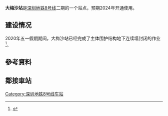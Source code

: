 {{深圳未来建设}}
{{Infobox station
| name = 大梅沙
| eng_name = Dameisha
|livery = #0083be
|namecolour = white
| linecolour = {{深圳地铁色彩|8}}
| image = 
| caption = 
| borough = {{CHN}}[[廣東省|廣東省]][[深圳市|深圳市]][[盐田区|盐田区]]
| address = 
| coordinates = 
| line = {{深圳地鐵|8|cl}}
| platform = 
| structure = [[地下車站|地下車站]]
| opening = 2024年
| platformtype = [[島式月台|島式月台]]|
| station_hours = 
| hours = 
| exits = 
| services = {{Adjacent stations|system=Shenzhen Metro
|line1=8|left1=盐田食街|note-left1=2号线|to-left1=赤湾|type1=建设中|right1=小梅沙|note-right1=興建中|to-right1=溪涌}}
| colour = 
}}
'''大梅沙站'''是[[深圳地铁8号线|深圳地铁8号线]]二期的一个站点，预期2024年开通使用。
==建设情况==
2020年五一假期期间，大梅沙站已经完成了主体围护结构地下连续墙封闭的作业<ref>{{cite web |title=地铁8号线一期年内开通运营--政务动态 |url=http://www.sz.gov.cn/cn/xxgk/zfxxgj/zwdt/content/post_7272637.html |website=www.sz.gov.cn |accessdate=2020-12-13}}</ref>。
== 參考資料 ==
{{Reflist}}
== 鄰接車站 ==
{{深圳地铁8号线车站}}
{{深圳地铁车站列表||SZM_future}}
[[Category:深圳地铁8号线车站|Category:深圳地铁8号线车站]]